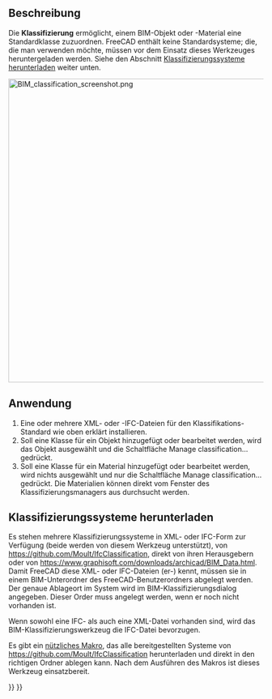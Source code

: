 <languages/>

{{Docnav/de
|[[BIM_IfcProperties/de|IfcEigenschaften]]
|[[BIM_Layers/de|Ebenen]]
|[[BIM_Workbench/de|BIM]]
|IconL=BIM_IfcProperties.svg
|IconR=BIM_Layers.svg
|IconC=Workbench_BIM.svg
}}

{{GuiCommand/de
|Name=BIM Classification
|Name/de=BIM Klassifizierung
|MenuLocation=Manage → Manage classification...
|Workbenches=[[BIM_Workbench/de|BIM]]
}}

<span id="Description"></span>
==Beschreibung==

Die '''Klassifizierung''' ermöglicht, einem BIM-Objekt oder -Material eine Standardklasse zuzuordnen. FreeCAD enthält keine Standardsysteme; die, die man verwenden möchte, müssen  vor dem Einsatz dieses Werkzeuges heruntergeladen werden. Siehe den Abschnitt [[#Downloading_classification_systems/de|Klassifizierungssysteme herunterladen]] weiter unten.

[[Image:BIM classification screenshot.png|600px]]
{{Caption|Klassifizierungsdialog}}

<span id="Usage"></span>
==Anwendung==

# Eine oder mehrere XML- oder -IFC-Dateien für den Klassifikations-Standard wie oben erklärt installieren.
# Soll eine Klasse für ein Objekt hinzugefügt oder bearbeitet werden, wird das Objekt ausgewählt und die Schaltfläche Manage classification... gedrückt.
# Soll eine Klasse für ein Material hinzugefügt oder bearbeitet werden, wird nichts ausgewählt und nur die Schaltfläche Manage classification... gedrückt. Die Materialien können direkt vom Fenster des Klassifizierungsmanagers aus durchsucht werden.

<span id="Downloading_classification_systems"></span>
==Klassifizierungssysteme herunterladen==

Es stehen mehrere Klassifizierungssysteme in XML- oder IFC-Form zur Verfügung (beide werden von diesem Werkzeug unterstützt), von https://github.com/Moult/IfcClassification, direkt von ihren Herausgebern oder von https://www.graphisoft.com/downloads/archicad/BIM_Data.html. Damit FreeCAD diese XML- oder IFC-Dateien (er-) kennt, müssen sie in einem BIM-Unterordner des FreeCAD-Benutzerordners abgelegt werden. Der genaue Ablageort im System wird im BIM-Klassifizierungsdialog angegeben. Dieser Order muss angelegt werden, wenn er noch nicht vorhanden ist.

Wenn sowohl eine IFC- als auch eine XML-Datei vorhanden sind, wird das BIM-Klassifizierungswerkzeug die IFC-Datei bevorzugen.

Es gibt ein [[Macro_Download_Classifications/de|nützliches Makro]], das alle bereitgestellten Systeme von https://github.com/Moult/IfcClassification herunterladen und direkt in den richtigen Ordner ablegen kann. Nach dem Ausführen des Makros ist dieses Werkzeug einsatzbereit.


{{Docnav/de
|[[BIM_IfcProperties/de|IfcEigenschaften]]
|[[BIM_Layers/de|Ebenen]]
|[[BIM_Workbench/de|BIM]]
|IconL=BIM_IfcProperties.svg
|IconR=BIM_Layers.svg
|IconC=Workbench_BIM.svg
}}

{{BIM_Tools_navi{{#translation:}}}}
{{Userdocnavi{{#translation:}}}}
